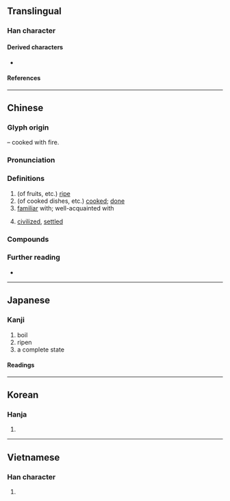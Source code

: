 {{also|熱}}
{{character info/new}}
==Translingual==
{{stroke order|strokes=15}}

===Han character===
{{Han char|rn=86|rad=火|as=11|sn=15|four=05331|canj=YIF|ids=⿱孰灬}}

====Derived characters====
* {{l|mul|[[𤒙]]}}

====References====
{{Han ref|kx=0680.200|dkj=19332|dj=1091.250|hdz=32231.030|uh=719F}}

----

==Chinese==
{{zh-forms}}

===Glyph origin===
{{Han etym}}
{{Han compound|孰|火|alt2=灬|t2=fire|ls=psc|c1=p|c2=s}} – cooked with fire.

===Pronunciation===
{{zh-pron
|m=熟,2a=Zh-shóu.oga
|m-s=
|c=suk6
|c-t=
|g=
|h=pfs=su̍k
|j=
|md=
|mn=xm,zz,tw:se̍k/qz:sia̍k/sio̍k
|mn_note=se̍k/sia̍k - vernacular; sio̍k - literary
|mn-t=sêg8
|w=
|x=
|mc=y
|oc=y
|cat=a
}}

===Definitions===
{{zh-hanzi}}

# (of fruits, etc.) [[ripe]]
# (of cooked dishes, etc.) [[cook]]ed; [[done]]
# [[familiar]] with; well-acquainted with
#: {{zh-x|我 唔係 好 熟 佢。|I'm not that '''well-acquainted''' with him/her.|C}}
# {{lb|zh|historical|_|ethnography}} [[civilized]], [[settled]] {{q|opposed with ''生'' or "wild"}}
#: {{zh-x|熟 黎|civilized Li}}

===Compounds===
{{zh-der|熟悉:familiar|熟人|熟知|熟番|半生半熟|兼權熟計|半生不熟|不熟|乍熟|五熟行|情熟|嫻熟|圓熟|催熟|大熟|慣熟|倒熟話|善馬熟人|半熟茶|倒熟|熟落|熟魏生張|熟紙|熟土|熟記|熟化|熟語|生張熟魏|熟菜|熟門熟路|摸手熟|滾瓜爛熟|熟料材兒|熟路輕轍|成熟|熟茶|熟稔|熟切店|熟視|眾所熟知|熟習|熟識|熟商量|熟嫻|熟水|晚熟|熟貨|熟能生巧|水泥熟料|熟荒|熟臉兒|炊熟|成熟期|熟手|托熟|爛熟|熟睡|未熟兒|滑熟|深思熟慮|熟分|熟石膏|攀親託熟|果熟自落|熟路輕車|熟讀玩味|相熟|熟客|熟嘴|熟皮|早熟|熟石灰|熟地|瓜熟蒂落|熟面人|熟慮|熟藥|熟腳|熟會|熟食|熟間|熟閑|熟路|熟讀精思|熟讀|熟諳|熟話|熟苗|熟羅|熟視無睹|熟炭|熟滑|熟慣|熟思|熟年|熟字|熟套子|熟套|熟練|熟絡|熟事|早熟兒童|熟精|眼熟|熟鐵|熟銅|羊胛熟|耳熟|純熟|背熟|駕輕就熟|腐熟|黃熟|習熟|飛熟|面生不熟|輕車熟路|鄰熟|軟熟|精熟|趁熟|豐熟|面熟|耳熟能詳|熟似:se̍k-sāi}}

===Further reading===
* {{thcwd|11221}}

{{zh-cat|Beginning}}

----

==Japanese==

===Kanji===
{{ja-kanji|grade=6|rs=火11}}

# boil
# ripen
# a complete state

====Readings====
{{ja-readings
|goon=じゅく
|kanon=しゅく
|kun=う-れる, に-る, つらつら-, つくづく-
}}

----

==Korean==

===Hanja===
{{ko-hanja|hangeul=숙|eumhun=|rv=suk|mr=suk|y=swuk}}

# {{defn|lang=ko|sort=火11}}

----

==Vietnamese==

===Han character===
{{vi-hantu|[[thục]]|rs=火11}}

# {{defn|lang=vi|sort=火11}}